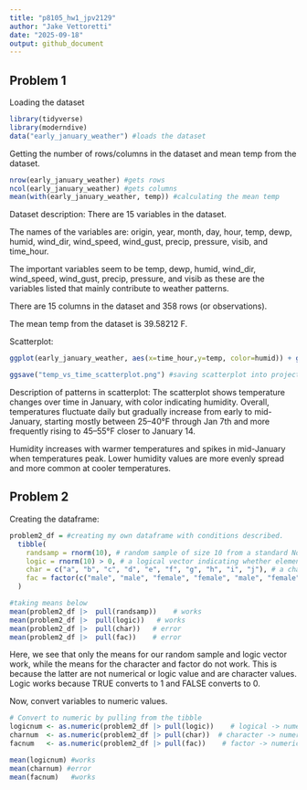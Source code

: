 ```yaml
---
title: "p8105_hw1_jpv2129"
author: "Jake Vettoretti"
date: "2025-09-18"
output: github_document
---
```


## Problem 1

Loading the dataset
```r
library(tidyverse)
library(moderndive)
data("early_january_weather") #loads the dataset
```


Getting the number of rows/columns in the dataset and mean temp from the dataset.
```r
nrow(early_january_weather) #gets rows
ncol(early_january_weather) #gets columns
mean(with(early_january_weather, temp)) #calculating the mean temp
```

Dataset description:
There are 15 variables in the dataset.

The names of the variables are: origin, year, month, day, hour, temp, dewp, humid, wind_dir, wind_speed, wind_gust, 
precip, pressure, visib, and time_hour.

The important variables seem to be temp, dewp, humid, wind_dir, wind_speed, wind_gust, 
precip, pressure, and visib as these are the variables listed that mainly contribute to weather patterns.

There are 15 columns in the dataset and 358 rows (or observations).

The mean temp from the dataset is 39.58212 F.

Scatterplot:

```r
ggplot(early_january_weather, aes(x=time_hour,y=temp, color=humid)) + geom_point() #making the scatterplot with color points for humidity

ggsave("temp_vs_time_scatterplot.png") #saving scatterplot into project directory
```

Description of patterns in scatterplot:
The scatterplot shows temperature changes over time in January, with color indicating humidity. Overall, temperatures fluctuate daily but gradually increase from early to mid-January, starting mostly between 25–40°F through Jan 7th and more frequently rising to 45–55°F closer to January 14. 

Humidity increases with  warmer temperatures and spikes in mid-January when temperatures peak. Lower humidity values are more evenly spread and more common at cooler temperatures. 

## Problem 2

Creating the dataframe:

```r
problem2_df = #creating my own dataframe with conditions described.
  tibble(
    randsamp = rnorm(10), # random sample of size 10 from a standard Normal distribution
    logic = rnorm(10) > 0, # a logical vector indicating whether elements of the sample are greater than 0
    char = c("a", "b", "c", "d", "e", "f", "g", "h", "i", "j"), # a character vector of length 10
    fac = factor(c("male", "male", "female", "female", "male", "female", "other", "other", "male", "female")) # a factor vector of length 10, with 3 different factor “levels”
  )

#taking means below
mean(problem2_df |>  pull(randsamp))    # works
mean(problem2_df |>  pull(logic))   # works
mean(problem2_df |>  pull(char))   # error 
mean(problem2_df |>  pull(fac))    # error 
```

Here, we see that only the means for our random sample and logic vector work, while the means for the character and factor do not work.
This is because the latter are not numerical or logic value and are character values.
Logic works because TRUE converts to 1 and FALSE converts to 0.

Now, convert variables to numeric values.

```r
# Convert to numeric by pulling from the tibble
logicnum <- as.numeric(problem2_df |> pull(logic))    # logical -> numeric (TRUE=1, FALSE=0)
charnum  <- as.numeric(problem2_df |> pull(char))  # character -> numeric, produces NA + warning
facnum   <- as.numeric(problem2_df |> pull(fac))    # factor -> numeric (uses internal integer codes)

mean(logicnum) #works
mean(charnum) #error
mean(facnum)   #works
```











